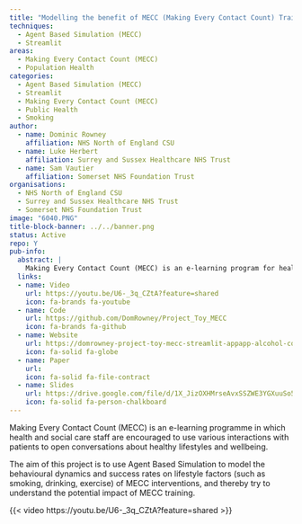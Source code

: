 ```yaml
---
title: "Modelling the benefit of MECC (Making Every Contact Count) Training using agent based simulation"
techniques:
  - Agent Based Simulation (MECC)
  - Streamlit
areas:
  - Making Every Contact Count (MECC)
  - Population Health
categories:
  - Agent Based Simulation (MECC)
  - Streamlit
  - Making Every Contact Count (MECC)
  - Public Health
  - Smoking
author:
  - name: Dominic Rowney
    affiliation: NHS North of England CSU
  - name: Luke Herbert
    affiliation: Surrey and Sussex Healthcare NHS Trust
  - name: Sam Vautier
    affiliation: Somerset NHS Foundation Trust
organisations:
  - NHS North of England CSU
  - Surrey and Sussex Healthcare NHS Trust
  - Somerset NHS Foundation Trust
image: "6040.PNG"
title-block-banner: ../../banner.png
status: Active
repo: Y
pub-info:
  abstract: |
    Making Every Contact Count (MECC) is an e-learning program for health and social care staff to promote healthy lifestyles. This project uses Agent Based Simulation to model MECC's impact on behaviors like smoking, drinking, and exercise.
  links:
  - name: Video
    url: https://youtu.be/U6-_3q_CZtA?feature=shared
    icon: fa-brands fa-youtube
  - name: Code
    url: https://github.com/DomRowney/Project_Toy_MECC
    icon: fa-brands fa-github
  - name: Website
    url: https://domrowney-project-toy-mecc-streamlit-appapp-alcohol-cqzaxu.streamlit.app/
    icon: fa-solid fa-globe
  - name: Paper
    url:
    icon: fa-solid fa-file-contract
  - name: Slides
    url: https://drive.google.com/file/d/1X_JizOXHMrseAvxSSZWE3YGXuuSo5okM/view?usp=drive_link
    icon: fa-solid fa-person-chalkboard
---
```


Making Every Contact Count (MECC) is an e-learning programme in which health and social care staff are encouraged to use various interactions with patients to open conversations about healthy lifestyles and wellbeing.

The aim of this project is to use Agent Based Simulation to model the behavioural dynamics and success rates on lifestyle factors (such as smoking, drinking, exercise) of MECC interventions, and thereby try to understand the potential impact of MECC training.

{{< video https://youtu.be/U6-_3q_CZtA?feature=shared >}}
